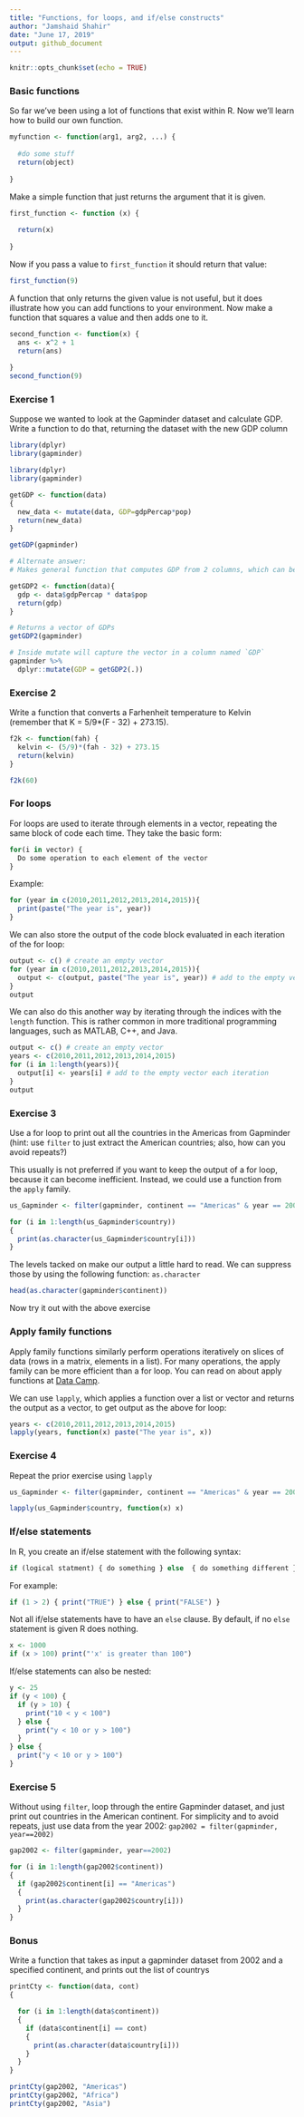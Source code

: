 ```yaml
---
title: "Functions, for loops, and if/else constructs"
author: "Jamshaid Shahir"
date: "June 17, 2019"
output: github_document
---
```


```r
knitr::opts_chunk$set(echo = TRUE)
```

### Basic functions
So far we've been using a lot of functions that exist within R. Now we'll learn how to build our own function.


```r
myfunction <- function(arg1, arg2, ...) {
  
  #do some stuff
  return(object)
  
}
```

Make a simple function that just returns the argument that it is given.

```r
first_function <- function (x) {
  
  return(x)
  
}
```

Now if you pass a value to `first_function` it should return that value:

```r
first_function(9)
```

A function that only returns the given value is not useful, but it does illustrate how you can add functions to your environment. Now make a function that squares a value and then adds one to it.

```r
second_function <- function(x) {
  ans <- x^2 + 1
  return(ans)
  
}
second_function(9)
```


### Exercise 1

Suppose we wanted to look at the Gapminder dataset and calculate GDP. Write a function to do that, returning the dataset with the new GDP column
```r
library(dplyr)
library(gapminder)
```

```r
library(dplyr)
library(gapminder)

getGDP <- function(data)
{
  new_data <- mutate(data, GDP=gdpPercap*pop)
  return(new_data)
}

getGDP(gapminder)

# Alternate answer:
# Makes general function that computes GDP from 2 columns, which can be passed to mutate

getGDP2 <- function(data){
  gdp <- data$gdpPercap * data$pop
  return(gdp)
}

# Returns a vector of GDPs
getGDP2(gapminder)

# Inside mutate will capture the vector in a column named `GDP`
gapminder %>% 
  dplyr::mutate(GDP = getGDP2(.))

```

### Exercise 2

Write a function that converts a Farhenheit temperature to Kelvin (remember that K = 5/9*(F - 32) + 273.15).

```r
f2k <- function(fah) {
  kelvin <- (5/9)*(fah - 32) + 273.15
  return(kelvin)
}

f2k(60)
```

### For loops

For loops are used to iterate through elements in a vector, repeating the same block of code each time. They take the basic form:

```r
for(i in vector) {
  Do some operation to each element of the vector
}
```

Example:

```r
for (year in c(2010,2011,2012,2013,2014,2015)){
  print(paste("The year is", year))
}
```

We can also store the output of the code block evaluated in each iteration of the for loop:

```r
output <- c() # create an empty vector
for (year in c(2010,2011,2012,2013,2014,2015)){
  output <- c(output, paste("The year is", year)) # add to the empty vector each iteration
}
output
```

We can also do this another way by iterating through the indices with the `length` function. This is rather common in more traditional programming languages, such as MATLAB, C++, and Java.

```r
output <- c() # create an empty vector
years <- c(2010,2011,2012,2013,2014,2015)
for (i in 1:length(years)){
  output[i] <- years[i] # add to the empty vector each iteration
}
output
```
### Exercise 3

Use a for loop to print out all the countries in the Americas from Gapminder (hint: use `filter` to just extract the American countries; also, how can you avoid repeats?)

This usually is not preferred if you want to keep the output of a for loop, because it can become inefficient. Instead, we could use a function from the `apply` family.

```r
us_Gapminder <- filter(gapminder, continent == "Americas" & year == 2002)

for (i in 1:length(us_Gapminder$country))
{
  print(as.character(us_Gapminder$country[i]))
}
```

The levels tacked on make our output a little hard to read. We can suppress those by using the following function: `as.character`

```r
head(as.character(gapminder$continent))
```

Now try it out with the above exercise

### Apply family functions

Apply family functions similarly perform operations iteratively on slices of data (rows in a matrix, elements in a list). For many operations, the apply family can be more efficient than a for loop. You can read on about apply functions at [Data Camp](https://www.datacamp.com/community/tutorials/r-tutorial-apply-family#family).

We can use `lapply`, which applies a function over a list or vector and returns the output as a vector, to get output as the above for loop:

```r
years <- c(2010,2011,2012,2013,2014,2015)
lapply(years, function(x) paste("The year is", x))
```

### Exercise 4

Repeat the prior exercise using `lapply`
```r
us_Gapminder <- filter(gapminder, continent == "Americas" & year == 2002)

lapply(us_Gapminder$country, function(x) x)
```

### If/else statements

In R, you create an if/else statement with the following syntax:

```r
if (logical statment) { do something } else  { do something different } 
```

For example:

```r
if (1 > 2) { print("TRUE") } else { print("FALSE") }
```

Not all if/else statements have to have an `else` clause. By default, if no `else` statement is given R does nothing.

```r
x <- 1000
if (x > 100) print("'x' is greater than 100")
```

If/else statements can also be nested:

```r
y <- 25
if (y < 100) {
  if (y > 10) {
    print("10 < y < 100")
  } else {
    print("y < 10 or y > 100")
  }
} else {
  print("y < 10 or y > 100")
}
```

### Exercise 5

Without using `filter`, loop through the entire Gapminder dataset, and just print out countries in the American continent. For simplicity and to avoid repeats, just use data from the year 2002: `gap2002 = filter(gapminder, year==2002)`
```r
gap2002 <- filter(gapminder, year==2002)

for (i in 1:length(gap2002$continent))
{
  if (gap2002$continent[i] == "Americas") 
  {
    print(as.character(gap2002$country[i]))
  }
}
```

### Bonus

Write a function that takes as input a gapminder dataset from 2002 and a specified continent, and prints out the list of countrys

```r
printCty <- function(data, cont)
{

  for (i in 1:length(data$continent))
  {
    if (data$continent[i] == cont) 
    {
      print(as.character(data$country[i]))
    }
  }
}

printCty(gap2002, "Americas")
printCty(gap2002, "Africa")
printCty(gap2002, "Asia")
```

